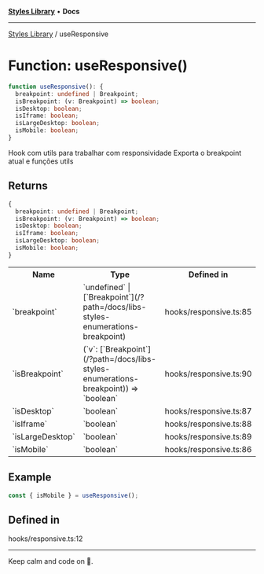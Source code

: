
<Meta title="Libs/Styles/functions/useResponsive" />



[**Styles Library**](/?path=/docs/libs-styles-overview--page) • **Docs**

***

[Styles Library](/?path=/docs/libs-styles-overview--page) / useResponsive

# Function: useResponsive()

```ts
function useResponsive(): {
  breakpoint: undefined | Breakpoint;
  isBreakpoint: (v: Breakpoint) => boolean;
  isDesktop: boolean;
  isIframe: boolean;
  isLargeDesktop: boolean;
  isMobile: boolean;
}
```

Hook com utils para trabalhar com responsividade
Exporta o breakpoint atual e funções utils

## Returns

```ts
{
  breakpoint: undefined | Breakpoint;
  isBreakpoint: (v: Breakpoint) => boolean;
  isDesktop: boolean;
  isIframe: boolean;
  isLargeDesktop: boolean;
  isMobile: boolean;
}
```

<table>
<tr><th>Name</th><th>Type</th><th>Defined in</th></tr>
<tr></tr>
<tr><td>`breakpoint`</td><td>`undefined` | [`Breakpoint`](/?path=/docs/libs-styles-enumerations-breakpoint)</td><td>hooks/responsive.ts:85</td></tr>
<tr><td>`isBreakpoint`</td><td>(`v`: [`Breakpoint`](/?path=/docs/libs-styles-enumerations-breakpoint)) => `boolean`</td><td>hooks/responsive.ts:90</td></tr>
<tr><td>`isDesktop`</td><td>`boolean`</td><td>hooks/responsive.ts:87</td></tr>
<tr><td>`isIframe`</td><td>`boolean`</td><td>hooks/responsive.ts:88</td></tr>
<tr><td>`isLargeDesktop`</td><td>`boolean`</td><td>hooks/responsive.ts:89</td></tr>
<tr><td>`isMobile`</td><td>`boolean`</td><td>hooks/responsive.ts:86</td></tr>
</table>

## Example

```ts
const { isMobile } = useResponsive();
```

## Defined in

hooks/responsive.ts:12


***

Keep calm and code on 🤘.
